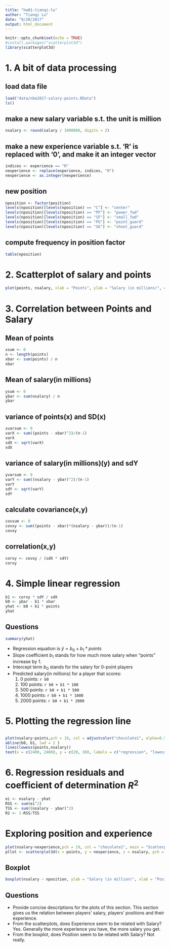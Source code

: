 ```yaml
---
title: "hw01-tianqi-lu"
author: "Tianqi Lu"
date: "9/20/2017"
output: html_document
---
```


```r
knitr::opts_chunk$set(echo = TRUE)
#install.packages("scatterplot3d")
library(scatterplot3d)
```
# 1. A bit of data processing
## load data file
```r
load("data/nba2017-salary-points.RData")
ls()
```
## make a new salary variable s.t. the unit is million
```r
nsalary <- round(salary / 1000000, digits = 2)
```

## make a new experience variable s.t. 'R' is replaced with '0', and make it an integer vector
```r
indices <- experience == "R"
nexperience <- replace(experience, indices, "0")
nexperience <- as.integer(nexperience)
```

## new position
```r
nposition <- factor(position)
levels(nposition)[levels(nposition) == "C"] <- "center"
levels(nposition)[levels(nposition) == "PF"] <- "power_fwd"
levels(nposition)[levels(nposition) == "SF"] <- "small_fwd"
levels(nposition)[levels(nposition) == "PG"] <- "point_guard"
levels(nposition)[levels(nposition) == "SG"] <- "shoot_guard"
```

## compute frequency in position factor
```r
table(nposition)
```

# 2. Scatterplot of salary and points
```r
plot(points, nsalary, xlab = "Points", ylab = "Salary (in millions)", col = adjustcolor("chocolate1", alpha=0.5), cex = 1, pch = 19, main = "Scatterplot of Points and Salary")
```

# 3. Correlation between Points and Salary
## Mean of points
```r
xsum <- 0
n <- length(points)
xbar <- sum(points) / n
xbar
```
## Mean of salary(in millions)
```r
ysum <- 0
ybar <- sum(nsalary) / n
ybar
```

## variance of points(x) and SD(x)
```r
xvarsum <- 0
varX <- sum((points - xbar)^2)/(n-1)
varX
sdX <- sqrt(varX)
sdX
```

## variance of salary(in millions)(y) and sdY
```r
yvarsum <- 0
varY <- sum((nsalary - ybar)^2)/(n-1)
varY
sdY <- sqrt(varY)
sdY

```
## calculate covariance(x,y)
```r
covsum <- 0
covxy <- sum((points - xbar)*(nsalary - ybar))/(n-1)
covxy
```

## correlation(x,y)
```r
corxy <- covxy / (sdX * sdY)
corxy
```

# 4. Simple linear regression
```r
b1 <- corxy * sdY / sdX
b0 <- ybar - b1 * xbar
yhat <- b0 + b1 * points
yhat
```

## Questions
```r
summary(yhat)
```


- Regression equation is $\hat {y} = b_0 + b_1 * points$
- Slope coefficient $b_1$ stands for how much more salary when "points" increase by 1.
- Intercept term $b_0$ stands for the salary for 0-point players
- Predicted salary(in millions) for a player that scores:
  1. 0 points: `r b0`
  2. 100 points: `r b0 + b1 * 100`
  3. 500 points: `r b0 + b1 * 500`
  4. 1000 points: `r b0 + b1 * 1000`
  5. 2000 points: `r b0 + b1 * 2000`
  
  
# 5. Plotting the regression line
## 
```r
plot(nsalary~points,pch = 19, col = adjustcolor("chocolate1", alpha=0.5), main = "Scatterplot of Points and Salary", xlab = "Years of experience", ylab = "salary (in millions)")
abline(b0, b1, lwd = 2 ) 
lines(lowess(points,nsalary))
text(x = c(2400, 2400), y = c(20, 30), labels = c("regression", "lowess"))
```

# 6. Regression residuals and coefficient of determination $R ^ 2$

```r
ei <- nsalary - yhat
RSS <- sum(ei^2)
TSS <- sum((nsalary - ybar)^2)
R2 <- 1-RSS/TSS
```

#  Exploring position and experience
```r
plot(nsalary~nexperience,pch = 19, col = "chocolate1", main = "Scatterplot with lowess smooth"); lines(lowess(nexperience,nsalary))
pllot <- scatterplot3d(x = points, y = nexperience, z = nsalary, pch = 16, color = adjustcolor("chocolate1", alpha=0.5) , main = "3d_relationship", ylab = "experience", zlab = "salary")

```
## Boxplot
```r
boxplot(nsalary ~ nposition, ylab = "Salary (in million)", xlab = "Position")

```
## Questions
- Provide concise descriptions for the plots of this section.
    This section gives us the relation between players' salary, players' positions and their experience.
- From the scatterplots, does Experience seem to be related with Salary?
    Yes. Generally the more experience you have, the more salary you get.
- From the boxplot, does Position seem to be related with Salary?
    Not really.